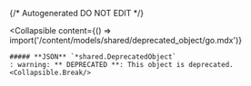 {/* Autogenerated DO NOT EDIT  */}

<Collapsible
    content={() => import('/content/models/shared/deprecated_object/go.mdx')}
>
    ##### **JSON** `*shared.DeprecatedObject`
    : warning: ** DEPRECATED **: This object is deprecated.
    <Collapsible.Break/>
</Collapsible>

